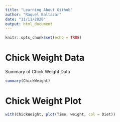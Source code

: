 ```yaml
---
title: "Learning About Github"
author: "Raquel Baltazar"
date: "11/11/2020"
output: html_document
---
```


```r
knitr::opts_chunk$set(echo = TRUE)
```

# Chick Weight Data

Summary of Chick Weight Data

```r
summary(ChickWeight)
```

# Chick Weight Plot

```r
with(ChickWeight, plot(Time, weight, col = Diet))
```

